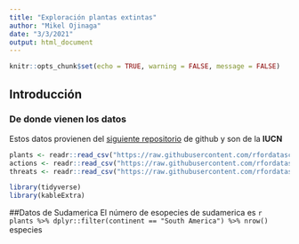 ```yaml
---
title: "Exploración plantas extintas"
author: "Mikel Ojinaga"
date: "3/3/2021"
output: html_document
---
```


```r
knitr::opts_chunk$set(echo = TRUE, warning = FALSE, message = FALSE)
```

## Introducción

### De donde vienen los datos

Estos datos provienen del [siguiente repositorio](https://github.com/rfordatascience/tidytuesday) de github y son de la **IUCN**

```r
plants <- readr::read_csv("https://raw.githubusercontent.com/rfordatascience/tidytuesday/master/data/2020/2020-08-18/plants.csv")
actions <- readr::read_csv("https://raw.githubusercontent.com/rfordatascience/tidytuesday/master/data/2020/2020-08-18/actions.csv")
threats <- readr::read_csv("https://raw.githubusercontent.com/rfordatascience/tidytuesday/master/data/2020/2020-08-18/threats.csv")

library(tidyverse)
library(kableExtra)
```

##Datos de Sudamerica
El  número de esopecies de sudamerica es `r plants %>% dplyr::filter(continent == "South America") %>% nrow()` especies